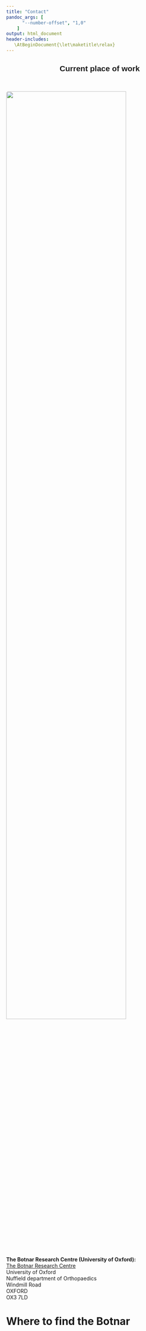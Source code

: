 ```yaml
---
title: "Contact"
pandoc_args: [ 
      "--number-offset", "1,0" 
    ]
output: html_document
header-includes:
   \AtBeginDocument{\let\maketitle\relax}
---
```


<link href="static/css/custom.css" rel="stylesheet" >

<h2 style="text-align:center;font-family:Helvetica; font-color:black;"><span>Current place of work</span></h2><br />


<div id="project-3">

<div class="project-left">
<img src="static/img/Cascade-702-336.jpg" style="width:80%;height:80%;border-radius: 5px">
</div>

<div class="project-right">
<p style="margin-left: 0px"><b>The Botnar Research Centre (University of Oxford):</b><br> 
	<a class="external-link" target="MRC Centre for Computational Biology" href="https://www.ndorms.ox.ac.uk/about/botnar-research-centre">The Botnar Research Centre</a><br>
	University of Oxford<br>
	Nuffield department of Orthopaedics<br>
	Windmill Road<br>
	OXFORD<br>
	OX3 7LD<br/>
</div>
</div>

<h1>Where to find the Botnar</h1>

<html>
  <head>
    <style>
       /* Set the size of the div element that contains the map */
      #map {
        height: 400px;  /* The height is 400 pixels */
        width: 100%;  /* The width is the width of the web page */
       }
    </style>
  </head>
  <body>
    <!--The div element for the map -->
    <div id="map"></div>
    <script>
// Initialize and add the map
function initMap() {
  // The location of Uluru
  var uluru = {lat: 51.755465, lng: -1.211402};
  // The map, centered at Uluru
  var map = new google.maps.Map(
      document.getElementById('map'), {zoom: 15, center: uluru});
  // The marker, positioned at Uluru
  var marker = new google.maps.Marker({position: uluru, map: map});
}
    </script>
    <!--Load the API from the specified URL
    * The async attribute allows the browser to render the page while the API loads
    * The key parameter will contain your own API key (which is not needed for this tutorial)
    * The callback parameter executes the initMap() function
    -->
    <script async defer
    src="https://maps.googleapis.com/maps/api/js?key=AIzaSyB62ulA8MnzFQWsIsuUwuSeC7wMS72DDRM&callback=initMap">
    </script>
  </body>
</html>